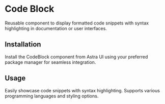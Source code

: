 
# Code Block

Reusable component to display formatted code snippets with syntax highlighting in documentation or user interfaces.

<div className="my-8 flex flex-col gap-4">
  <ComponentWrapper>
    <CodeBlock language="js" fileName="code" code="console.log('Code block')" />
  </ComponentWrapper>
</div>

## Installation

Install the CodeBlock component from Astra UI using your preferred package manager for seamless integration.

<div className="my-8 flex flex-col gap-4">
  <CommandLine command="npx astui@latest add code-block" />
  <CommandLine command="pnpm dlx astui@latest add code-block" />
</div>

## Usage

Easily showcase code snippets with syntax highlighting. Supports various programming languages and styling options.

<div className="my-8 flex flex-col gap-4">
  <CommandLine language="tsx" command='import CodeBlock from "@/components/astra/CodeBlock"' />
  <CommandLine command="<CodeBlock code={myCode} language='ts' fileName='example' theme='dracula' className='my-4 rounded-xl' codeClassName='text-sm' />" language="tsx" />
</div>